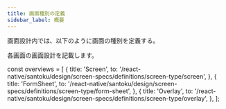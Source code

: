 ```yaml
---
title: 画面種別の定義
sidebar_label: 概要
---
```


画面設計内では、以下のように画面の種別を定義する。

各画面の画面設計を記載します。

<!-- textlint-disable ja-technical-writing/sentence-length,ja-technical-writing/max-comma,ja-spacing/ja-no-space-around-parentheses,jtf-style/3.3.かっこ類と隣接する文字の間のスペースの有無,ja-technical-writing/ja-no-mixed-period,ja-technical-writing/no-unmatched-pair -->

const overviews = [
  {
    title: 'Screen',
    to: '/react-native/santoku/design/screen-specs/definitions/screen-type/screen',
  },
  {
    title: 'FormSheet',
    to: '/react-native/santoku/design/screen-specs/definitions/screen-type/form-sheet',
  },
  {
    title: 'Overlay',
    to: '/react-native/santoku/design/screen-specs/definitions/screen-type/overlay',
  },
];

<PageList overviews={overviews} colSize={12} />

<!-- textlint-enable ja-technical-writing/sentence-length,ja-technical-writing/max-comma,ja-spacing/ja-no-space-around-parentheses,jtf-style/3.3.かっこ類と隣接する文字の間のスペースの有無,ja-technical-writing/ja-no-mixed-period,ja-technical-writing/no-unmatched-pair -->
